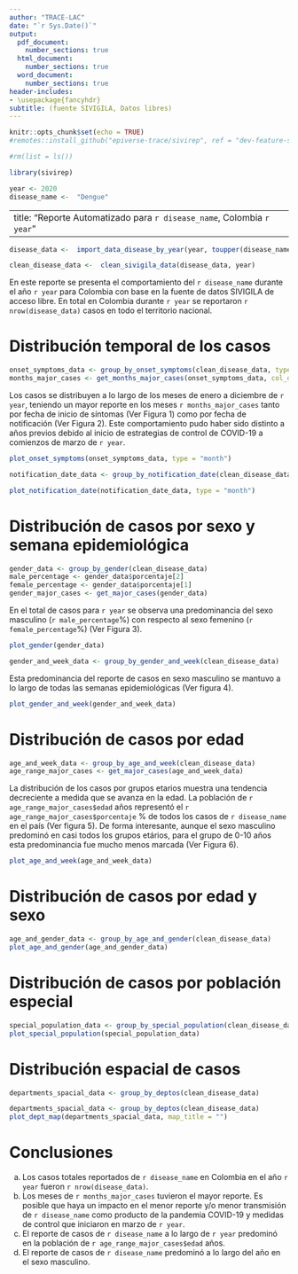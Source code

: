 ```yaml
---
author: "TRACE-LAC"
date: "`r Sys.Date()`"
output:
  pdf_document: 
    number_sections: true
  html_document:
    number_sections: true
  word_document: 
    number_sections: true
header-includes:
- \usepackage{fancyhdr}
subtitle: (fuente SIVIGILA, Datos libres)
---
```


```r
knitr::opts_chunk$set(echo = TRUE)
#remotes::install_github("epiverse-trace/sivirep", ref = "dev-feature-sections-bsreport")

#rm(list = ls())

library(sivirep)

year <- 2020
disease_name <-  "Dengue"
```

---
title: "Reporte Automatizado para `r disease_name`, Colombia `r year`"
---

```r
disease_data <-  import_data_disease_by_year(year, toupper(disease_name))
```

```r
clean_disease_data <-  clean_sivigila_data(disease_data, year)
```

```{=tex}
\pagenumbering{gobble}
\pagenumbering{arabic}
```

En este reporte se presenta el comportamiento del `r disease_name` durante el año `r year` para Colombia con base en la fuente de datos SIVIGILA de acceso libre. En total en Colombia durante `r year` se reportaron `r nrow(disease_data)` casos en todo el territorio nacional.

# Distribución temporal de los casos

```r
onset_symptoms_data <- group_by_onset_symptoms(clean_disease_data, type = "month") 
months_major_cases <- get_months_major_cases(onset_symptoms_data, col_dates = "ini_sin")
```

Los casos se distribuyen a lo largo de los meses de enero a diciembre de `r year`, teniendo un mayor reporte en los meses `r months_major_cases` tanto por fecha de inicio de síntomas (Ver Figura 1) como por fecha de notificación (Ver Figura 2). Este comportamiento pudo haber sido distinto a años previos debido al inicio de estrategias de control de COVID-19 a comienzos de marzo de `r year`.

```r
plot_onset_symptoms(onset_symptoms_data, type = "month")
```

```r
notification_date_data <- group_by_notification_date(clean_disease_data, type = "month")
```

\newpage 

```r
plot_notification_date(notification_date_data, type = "month")
```

# Distribución de casos por sexo y semana epidemiológica

```r
gender_data <- group_by_gender(clean_disease_data)
male_percentage <- gender_data$porcentaje[2]
female_percentage <- gender_data$porcentaje[1]
gender_major_cases <- get_major_cases(gender_data)
```

En el total de casos para `r year` se observa una predominancia del sexo masculino (`r male_percentage`%) con respecto al sexo femenino (`r female_percentage`%) (Ver Figura 3).

```r
plot_gender(gender_data)
```

\newpage

```r
gender_and_week_data <- group_by_gender_and_week(clean_disease_data)
```

Esta predominancia del reporte de casos en sexo masculino se mantuvo a lo largo de todas las semanas epidemiológicas (Ver figura 4).

```r
plot_gender_and_week(gender_and_week_data)
```

# Distribución de casos por edad

```r
age_and_week_data <- group_by_age_and_week(clean_disease_data)
age_range_major_cases <- get_major_cases(age_and_week_data)
```

La distribución de los casos por grupos etarios muestra una tendencia decreciente a medida que se avanza en la edad. La población de `r age_range_major_cases$edad` años representó el `r  age_range_major_cases$porcentaje` % de todos los casos de `r disease_name` en el país (Ver figura 5). De forma interesante, aunque el sexo masculino predominó en casi todos los grupos etários, para el grupo de 0-10 años esta predominancia fue mucho menos marcada (Ver Figura 6).

```r
plot_age_and_week(age_and_week_data)
```

\newpage

# Distribución de casos por edad y sexo

```r
age_and_gender_data <- group_by_age_and_gender(clean_disease_data)
plot_age_and_gender(age_and_gender_data)
```

# Distribución de casos por población especial

```r
special_population_data <- group_by_special_population(clean_disease_data)
plot_special_population(special_population_data)
```

\newpage

# Distribución espacial de casos

```r
departments_spacial_data <- group_by_deptos(clean_disease_data)
```

```r
departments_spacial_data <- group_by_deptos(clean_disease_data)
plot_dept_map(departments_spacial_data, map_title = "")
```

\newpage

# Conclusiones

a.  Los casos totales reportados de `r disease_name` en Colombia en el año `r year` fueron `r nrow(disease_data)`.
b.  Los meses de `r months_major_cases` tuvieron el mayor reporte. Es posible que haya un impacto en el menor reporte y/o menor transmisión de `r disease_name` como producto de la pandemia COVID-19 y medidas de control que iniciaron en marzo de `r year`.
c.  El reporte de casos de `r disease_name` a lo largo de `r year` predominó en la población de `r age_range_major_cases$edad` años.
d.  El reporte de casos de `r disease_name` predominó a lo largo del año en el sexo masculino.
